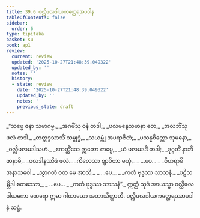 ```yaml
---
title: 39.6 ဝလ္လိဖလဒါယကတ္ထေရအပဒါန
tableOfContents: false
sidebar:
  order: 6
type: tipitaka
basket: su
book: ap1
review:
  current: review
  updated: '2025-10-27T21:48:39.049322'
  updated_by: ''
  notes: ''
  history:
  - state: review
    date: '2025-10-27T21:48:39.049322'
    updated_by: ''
    notes: ''
    previous_state: draft
---
```



<ReviewStatus review={frontmatter.review} showDetails={true} />

<HypothesisAnnotation frontmatter={frontmatter} />

<DynamicBreadcrumb />

<Division number="31" book="ap1" e="ch" v="20" p="344">

<Paragraph number="4217" type="verses" book="ap1">
_“သဗ္ဗေ ဇနာ သမာဂမ္မ,_  
_အဂမိံသု ဝနံ တဒါ;_  
_ဖလမနွေသမာနာ တေ,_  
_အလဘိံသု ဖလံ တဒါ._  

</Paragraph>

</Division>
<Division number="32" book="ap1" e="ch" v="20" p="344">

<Paragraph number="4218" type="verses" book="ap1">
_တတ္ထဒ္ဒသာသိံ သမ္ဗုဒ္ဓံ,_  
_သယမ္ဘုံ အပရာဇိတံ;_  
_ပသန္နစိတ္တော သုမနော,_  
_ဝလ္လိဖလမဒါသဟံ._  

</Paragraph>

</Division>
<Division number="33" book="ap1" e="ch" v="20" p="344">

<Paragraph number="4219" type="verses" book="ap1">
_ဧကတ္တိံသေ ဣတော ကပ္ပေ,_  
_ယံ ဖလမဒဒိံ တဒါ;_  
_ဒုဂ္ဂတိံ နာဘိဇာနာမိ,_  
_ဖလဒါနဿိဒံ ဖလံ._  

</Paragraph>

</Division>
<Division number="34" book="ap1" e="ch" v="20" p="344">

<Paragraph number="4220" type="verses" book="ap1">
_ကိလေသာ ဈာပိတာ မယှံ,_  
_ …ပေ… _  
_ဝိဟရာမိ အနာသဝေါ._  

</Paragraph>

</Division>
<Division number="35" book="ap1" e="ch" v="20" p="344">

<Paragraph number="4221" type="verses" book="ap1">
_သွာဂတံ ဝတ မေ အာသိ,_  
_ …ပေ… _  
_ကတံ ဗုဒ္ဓဿ သာသနံ._  

</Paragraph>

</Division>
<Division number="36" book="ap1" e="ch" v="20" p="344">

<Paragraph number="4222" type="verses" book="ap1">
_ပဋိသမ္ဘိဒါ စတဿော,_  
_ …ပေ… _  
_ကတံ ဗုဒ္ဓဿ သာသနံ”._  

</Paragraph>

<Paragraph number="4223" book="ap1">
ဣတ္ထံ သုဒံ အာယသ္မာ ဝလ္လိဖလဒါယကော ထေရော ဣမာ ဂါထာယော အဘာသိတ္ထာတိ.

</Paragraph>
</Division>

<Paragraph number="4224" type="center" book="ap1">
ဝလ္လိဖလဒါယကတ္ထေရဿာပဒါနံ ဆဋ္ဌံ.
</Paragraph>